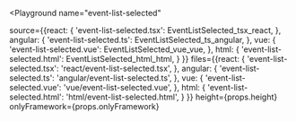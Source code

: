 

<Playground
  name="event-list-selected"
  
  source={{react: {
             'event-list-selected.tsx': EventListSelected_tsx_react,
           },
           angular: {
             'event-list-selected.ts': EventListSelected_ts_angular,
           },
           vue: {
             'event-list-selected.vue': EventListSelected_vue_vue,
           },
           html: {
             'event-list-selected.html': EventListSelected_html_html,
           }
}}
  files={{react: {
            'event-list-selected.tsx': 'react/event-list-selected.tsx',
          },
          angular: {
            'event-list-selected.ts': 'angular/event-list-selected.ts',
          },
          vue: {
            'event-list-selected.vue': 'vue/event-list-selected.vue',
          },
          html: {
            'event-list-selected.html': 'html/event-list-selected.html',
          }
}}
  height={props.height}
  onlyFramework={props.onlyFramework}
></Playground>
